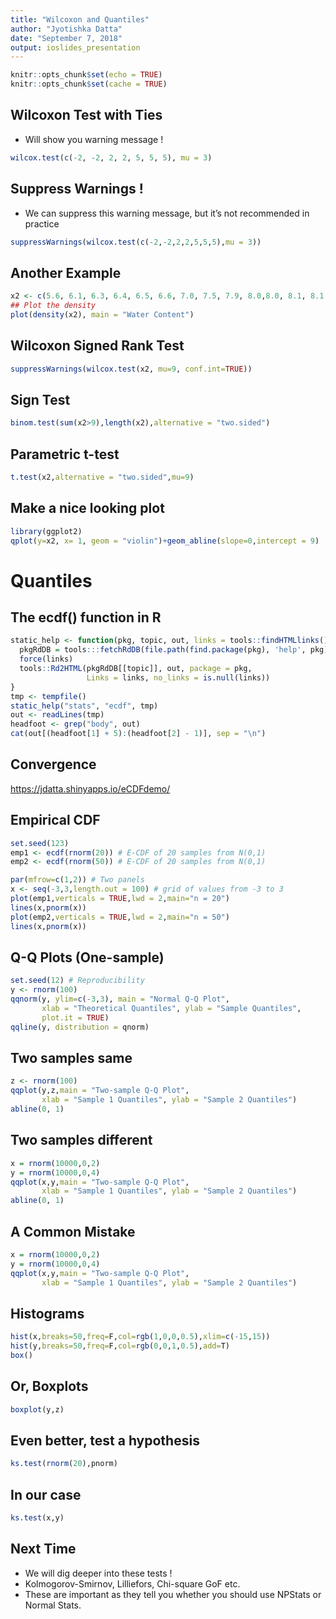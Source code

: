 ```yaml
---
title: "Wilcoxon and Quantiles"
author: "Jyotishka Datta"
date: "September 7, 2018"
output: ioslides_presentation
---
```


```r
knitr::opts_chunk$set(echo = TRUE)
knitr::opts_chunk$set(cache = TRUE)
```

## Wilcoxon Test with Ties 

-  Will show you warning message ! 

```r
wilcox.test(c(-2, -2, 2, 2, 5, 5, 5), mu = 3)
```


## Suppress Warnings !

-  We can suppress this warning message, but it's not recommended in practice

```r
suppressWarnings(wilcox.test(c(-2,-2,2,2,5,5,5),mu = 3))
```


## Another Example 

```r
x2 <- c(5.6, 6.1, 6.3, 6.4, 6.5, 6.6, 7.0, 7.5, 7.9, 8.0,8.0, 8.1, 8.1, 8.2, 8.4, 8.5, 8.7, 9.4, 14.3, 26.0)
## Plot the density
plot(density(x2), main = "Water Content")
```

## Wilcoxon Signed Rank Test 

```R
suppressWarnings(wilcox.test(x2, mu=9, conf.int=TRUE))
```


## Sign Test 

```r
binom.test(sum(x2>9),length(x2),alternative = "two.sided")
```

## Parametric t-test 

```R
t.test(x2,alternative = "two.sided",mu=9)
```

## Make a nice looking plot 

```R
library(ggplot2)
qplot(y=x2, x= 1, geom = "violin")+geom_abline(slope=0,intercept = 9)
```

# Quantiles 


## The ecdf() function in R {.smaller}

```r
static_help <- function(pkg, topic, out, links = tools::findHTMLlinks()) {
  pkgRdDB = tools:::fetchRdDB(file.path(find.package(pkg), 'help', pkg))
  force(links)
  tools::Rd2HTML(pkgRdDB[[topic]], out, package = pkg,
                 Links = links, no_links = is.null(links))
}
tmp <- tempfile()
static_help("stats", "ecdf", tmp)
out <- readLines(tmp)
headfoot <- grep("body", out)
cat(out[(headfoot[1] + 5):(headfoot[2] - 1)], sep = "\n")
```

## Convergence

[https://jdatta.shinyapps.io/eCDFdemo/](https://jdatta.shinyapps.io/eCDFdemo/)


## Empirical CDF {.smaller}

```r
set.seed(123)
emp1 <- ecdf(rnorm(20)) # E-CDF of 20 samples from N(0,1)
emp2 <- ecdf(rnorm(50)) # E-CDF of 20 samples from N(0,1)
```

```r
par(mfrow=c(1,2)) # Two panels
x <- seq(-3,3,length.out = 100) # grid of values from -3 to 3
plot(emp1,verticals = TRUE,lwd = 2,main="n = 20")
lines(x,pnorm(x))
plot(emp2,verticals = TRUE,lwd = 2,main="n = 50")
lines(x,pnorm(x))
```

## Q-Q Plots (One-sample)

```r
set.seed(12) # Reproducibility
y <- rnorm(100)
qqnorm(y, ylim=c(-3,3), main = "Normal Q-Q Plot",
       xlab = "Theoretical Quantiles", ylab = "Sample Quantiles",
       plot.it = TRUE)
qqline(y, distribution = qnorm)
```

## Two samples same 

```r
z <- rnorm(100)
qqplot(y,z,main = "Two-sample Q-Q Plot",
       xlab = "Sample 1 Quantiles", ylab = "Sample 2 Quantiles")
abline(0, 1)
```


## Two samples different

```R
x = rnorm(10000,0,2)
y = rnorm(10000,0,4)
qqplot(x,y,main = "Two-sample Q-Q Plot",
       xlab = "Sample 1 Quantiles", ylab = "Sample 2 Quantiles")
abline(0, 1)
```

## A Common Mistake 

```R
x = rnorm(10000,0,2)
y = rnorm(10000,0,4)
qqplot(x,y,main = "Two-sample Q-Q Plot",
       xlab = "Sample 1 Quantiles", ylab = "Sample 2 Quantiles")
```

## Histograms 

```R
hist(x,breaks=50,freq=F,col=rgb(1,0,0,0.5),xlim=c(-15,15))
hist(y,breaks=50,freq=F,col=rgb(0,0,1,0.5),add=T)
box()
```

## Or, Boxplots 

```R
boxplot(y,z)
```

## Even better, test a hypothesis 

```r
ks.test(rnorm(20),pnorm)
```

## In our case 

```r
ks.test(x,y)
```

## Next Time 

-  We will dig deeper into these tests ! 
-  Kolmogorov-Smirnov, Lilliefors, Chi-square GoF etc. 
-  These are important as they tell you whether you should use NPStats or Normal Stats. 


